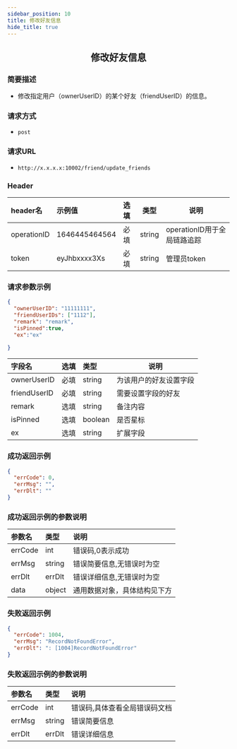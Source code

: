 ```yaml
---
sidebar_position: 10
title: 修改好友信息
hide_title: true
---
```


<center>

## 修改好友信息

</center>

### 简要描述
- 修改指定用户（ownerUserID）的某个好友（friendUserID）的信息。
### 请求方式
- `post` 
### 请求URL
- `http://x.x.x.x:10002/friend/update_friends` 


### Header
|header名|示例值|选填|类型|说明|
|:----    |:-------    |:--- |---|------      |
|operationID|1646445464564|必填|string|operationID用于全局链路追踪|
|token|eyJhbxxxx3Xs|必填|string|管理员token|


### 请求参数示例


```json
{
  "ownerUserID": "11111111",
  "friendUserIDs": ["1112"],
  "remark": "remark",
  "isPinned":true,
  "ex":"ex"
  
}
```
|字段名|选填|类型|说明|
|:----    |:-------    |:--- |---|
|ownerUserID|必填|string|为该用户的好友设置字段|
|friendUserID|必填|string|需要设置字段的好友|
|remark|选填|string|备注内容|
|isPinned|选填|boolean|是否星标|
|ex|选填|string|扩展字段|
### 成功返回示例


```json
{
  "errCode": 0,
  "errMsg": "",
  "errDlt": ""
}
```
### 成功返回示例的参数说明


|参数名|类型|说明|
|:----    |:-------    |:--- |
|errCode|int|错误码,0表示成功|
|errMsg|string|错误简要信息,无错误时为空|
|errDlt|errDlt|错误详细信息,无错误时为空|
|data|object|通用数据对象，具体结构见下方|
### 失败返回示例


```json
{
  "errCode": 1004,
  "errMsg": "RecordNotFoundError",
  "errDlt": ": [1004]RecordNotFoundError"
}
```
### 失败返回示例的参数说明


|参数名|类型|说明|
|:----    |:-------    |:--- |
|errCode|int|错误码,具体查看全局错误码文档|
|errMsg|string|错误简要信息|
|errDlt|errDlt|错误详细信息|
